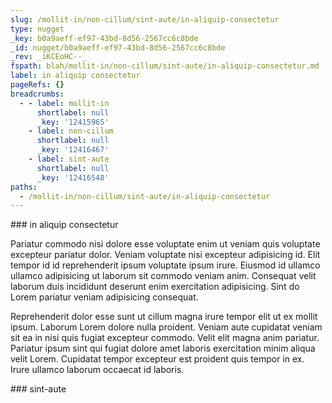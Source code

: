 ```yaml
---
slug: /mollit-in/non-cillum/sint-aute/in-aliquip-consectetur
type: nugget
_key: b0a9aeff-ef97-43bd-8d56-2567cc6c8bde
_id: nugget/b0a9aeff-ef97-43bd-8d56-2567cc6c8bde
_rev: _iKCEoHC--_
fspath: blah/mollit-in/non-cillum/sint-aute/in-aliquip-consectetur.md
label: in aliquip consectetur
pageRefs: {}
breadcrumbs:
  - - label: mollit-in
      shortlabel: null
      _key: '12415965'
    - label: non-cillum
      shortlabel: null
      _key: '12416467'
    - label: sint-aute
      shortlabel: null
      _key: '12416548'
paths:
  - /mollit-in/non-cillum/sint-aute/in-aliquip-consectetur
---
```


<NuggetArea>
<Nugget slug="/mollit-in/non-cillum/sint-aute/in-aliquip-consectetur" type="nugget" _key="b0a9aeff-ef97-43bd-8d56-2567cc6c8bde" _id="nugget/b0a9aeff-ef97-43bd-8d56-2567cc6c8bde" _rev="_iKCEoHC--_" fspath="blah/mollit-in/non-cillum/sint-aute/in-aliquip-consectetur.md" label="in aliquip consectetur" paths="/mollit-in/non-cillum/sint-aute/in-aliquip-consectetur">
<NuggetBody>
### in aliquip consectetur

Pariatur commodo nisi dolore esse voluptate enim ut veniam quis voluptate excepteur pariatur dolor. Veniam voluptate nisi excepteur adipisicing id. Elit tempor id id reprehenderit ipsum voluptate ipsum irure. Eiusmod id ullamco ullamco adipisicing ut laborum sit commodo veniam anim. Consequat velit laborum duis incididunt deserunt enim exercitation adipisicing. Sint do Lorem pariatur veniam adipisicing consequat.

Reprehenderit dolor esse sunt ut cillum magna irure tempor elit ut ex mollit ipsum. Laborum Lorem dolore nulla proident. Veniam aute cupidatat veniam sit ea in nisi quis fugiat excepteur commodo. Velit elit magna anim pariatur. Pariatur ipsum sint qui fugiat dolore amet laboris exercitation minim aliqua velit Lorem. Cupidatat tempor excepteur est proident quis tempor in ex. Irure ullamco laborum occaecat id laboris.

</NuggetBody>
<Breadcrumbs>
<Crumbs>
<Crumb _key="12415965" label="mollit-in" /><Crumb _key="12416467" label="non-cillum" /><Crumb _key="12416548" label="sint-aute" />
</Crumbs>
</Breadcrumbs>
</Nugget>

<NuggetsInbound>
</NuggetsInbound>
<NuggetsOutbound>
</NuggetsOutbound>
</NuggetArea>
<PassagesInbound>
<Passage direction="inbound" type="passage" _key="12416548" _id="passage/12416548" _rev="_iKCEoH----" label="sint-aute" passage="sint-aute" fspath="blah/mollit-in/non-cillum/sint-aute" paths="/mollit-in/non-cillum/sint-aute" slug="/mollit-in/non-cillum/sint-aute">
<NuggetBody>
### sint-aute

</NuggetBody>
<Breadcrumbs>
<Crumbs>
<Crumb _key="12415965" label="mollit-in" /><Crumb _key="12416467" label="non-cillum" />
</Crumbs>
</Breadcrumbs>
</Passage>

</PassagesInbound>
<PassagesOutbound>
</PassagesOutbound>